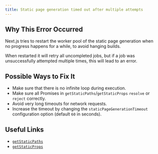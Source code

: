 ```yaml
---
title: Static page generation timed out after multiple attempts
---
```


## Why This Error Occurred

Next.js tries to restart the worker pool of the static page generation when no progress happens for a while, to avoid hanging builds.

When restarted it will retry all uncompleted jobs, but if a job was unsuccessfully attempted multiple times, this will lead to an error.

## Possible Ways to Fix It

- Make sure that there is no infinite loop during execution.
- Make sure all Promises in `getStaticPaths`/`getStaticProps` `resolve` or `reject` correctly.
- Avoid very long timeouts for network requests.
- Increase the timeout by changing the `staticPageGenerationTimeout` configuration option (default `60` in seconds).

## Useful Links

- [`getStaticPaths`](/docs/pages/building-your-application/data-fetching/get-static-paths)
- [`getStaticProps`](/docs/pages/building-your-application/data-fetching/get-static-props)
